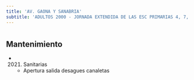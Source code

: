 ```yaml
---
title: 'AV. GAONA Y SANABRIA'
subtitle: 'ADULTOS 2000 - JORNADA EXTENDIDA DE LAS ESC PRIMARIAS 4, 7, 9 y 11 DEL DE 12 - COLEGIO N° 18 DR. ALBERTO LARROQUE (POLIDEPORTIVO)'
---
```


#


## Mantenimiento

*  (2021) Sanitarias 
    + Apertura salida desagues canaletas



